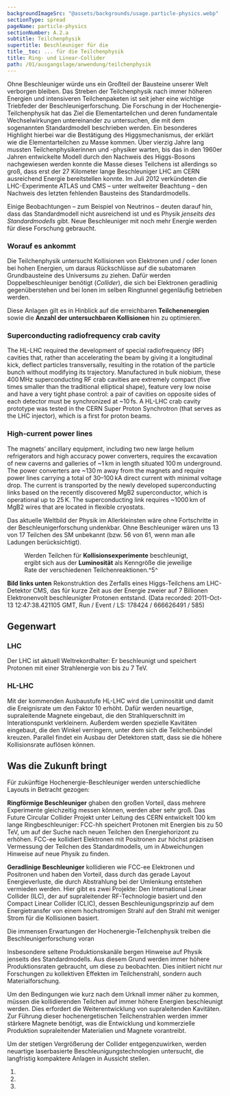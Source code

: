 ```yaml
---
backgroundImageSrc: "@assets/backgrounds/usage.particle-physics.webp"
sectionType: spread
pageName: particle-physics
sectionNumber: A.2.a
subtitle: Teilchenphysik
supertitle: Beschleuniger für die
title__toc: ... für die Teilchenphysik
title: Ring- und Linear-Collider
path: /01/ausgangslage/anwendung/teilchenphysik
---
```



<div class="spread--left spread-area--intro">

Ohne Beschleuniger würde uns ein Großteil der Bausteine unserer Welt verborgen bleiben. Das Streben der Teilchenphysik nach immer höheren Energien und intensiveren Teilchenpaketen ist seit jeher eine wichtige Triebfeder der Beschleunigerforschung.
Die Forschung in der Hochenergie-Teilchenphysik hat das Ziel die Elementarteilchen und deren fundamentale Wechselwirkungen untereinander zu untersuchen, die mit dem sogenannten Standardmodell beschrieben werden. Ein besonderes Highlight hierbei war die Bestätigung des Higgsmechanismus, der erklärt wie die Elementarteilchen zu Masse kommen. Über vierzig Jahre lang mussten Teilchenphysikerinnen und -physiker warten, bis das in den 1960er Jahren entwickelte Modell durch den Nachweis des Higgs-Bosons nachgewiesen werden konnte
die Masse dieses Teilchens ist allerdings so groß, dass erst der 27 Kilometer lange Beschleuniger LHC am CERN ausreichend Energie bereitstellen konnte. Im Juli 2012 verkündeten die LHC-Experimente ATLAS und CMS – unter weltweiter Beachtung – den Nachweis des letzten fehlenden Bausteins des Standardmodells.

Einige Beobachtungen – zum Beispiel von Neutrinos – deuten darauf hin, dass das Standardmodell nicht ausreichend ist und es Physik _jenseits des Standardmodells_ gibt. Neue Beschleuniger mit noch mehr Energie werden für diese Forschung gebraucht.

### Worauf es ankommt

Die Teilchenphysik untersucht Kollisionen von Elektronen und / oder Ionen bei hohen Energien, um daraus Rückschlüsse auf die subatomaren Grundbausteine des Universums zu ziehen. Dafür werden Doppelbeschleuniger benötigt (_Collider_), die sich bei Elektronen geradlinig gegenüberstehen und bei Ionen im selben Ringtunnel gegenläufig betrieben werden.

Diese Anlagen gilt es in Hinblick auf die erreichbaren **Teilchenenergien** sowie die **Anzahl der untersuchbaren Kollisionen** hin zu optimieren.

### Superconducting radiofrequency crab cavity

The HL-LHC required the development of special radiofrequency (RF) cavities that, rather than accelerating the beam by giving it a longitudinal kick, deflect particles transversally, resulting in the rotation of the particle bunch without modifying its trajectory. Manufactured in bulk niobium, these 400 MHz superconducting RF crab cavities are extremely compact (five times smaller than the traditional elliptical shape), feature very low noise and have a very tight phase control: a pair of cavities on opposite sides of each detector must be synchronized at ~10 fs. A HL-LHC crab cavity prototype was tested in the CERN Super Proton Synchrotron (that serves as the LHC injector), which is a first for proton beams.

### High-current power lines

The magnets’ ancillary equipment, including two new large helium refrigerators and high accuracy power converters, requires the excavation of new caverns and galleries of ~1 km in length situated 100 m underground. The power converters are ~130 m away from the magnets and require power lines carrying a total of 30–100 kA direct current with minimal voltage drop. The current is transported by the newly developed superconducting links based on the recently discovered MgB2 superconductor, which is operational up to 25 K. The superconducting link requires ~1000 km of MgB2 wires that are located in flexible cryostats.

</div>

<div class="spread--left spread-area--c-3">

<progress-chart dimension="particleDiscoveries" />
<figcaption>
  Das aktuelle Weltbild der Physik im Allerkleinsten wäre ohne Fortschritte in
  der Beschleunigerforschung undenkbar. Ohne Beschleuniger wären uns 13 von 17
  Teilchen des SM unbekannt (bzw. 56 von 61, wenn man alle Ladungen
  berücksichtigt).
</figcaption>

<figure>
<progress-chart dimension="progress__peak_luminosity" />
<figcaption>

Werden Teilchen für **Kollisionsexperimente** beschleunigt, ergibt sich aus der **Luminosität** als Kenngröße die jeweilige Rate der verschiedenen Teilchenreaktionen.^5^

</figcaption>
</figure>

 <figcaption>

**Bild links unten**
Rekonstruktion des Zerfalls eines Higgs-Teilchens am LHC-Detektor CMS, das für kurze Zeit aus der Energie zweier auf 7 Billionen Elektronenvolt beschleunigter Protonen entstand. (Data recorded: 2011-Oct-13 12:47:38.421105 GMT, Run / Event / LS: 178424 / 666626491 / 585)

</figcaption>

</div>

<div class="spread--right spread-area--c-1">

## Gegenwart

### LHC

Der LHC ist aktuell Weltrekordhalter: Er beschleunigt und speichert Protonen mit einer Strahlenergie von bis zu 7 TeV.

### HL-LHC

Mit der kommenden Ausbaustufe HL-LHC wird die Luminosität und damit die Ereignisrate um den Faktor 10 erhöht. Dafür werden neuartige, supraleitende Magnete eingebaut, die den Strahlquerschnitt im Interationspunkt verkleinern. Außerdem werden spezielle Kavitäten eingebaut, die den Winkel verringern, unter dem sich die Teilchenbündel kreuzen. Parallel findet ein Ausbau der Detektoren statt, dass sie die höhere Kollisionsrate auflösen können.

</div>

<div class="spread--right spread-area--c-2">

## Was die Zukunft bringt

Für zukünftige Hochenergie-Beschleuniger werden unterschiedliche Layouts in Betracht gezogen:

**Ringförmige Beschleuniger** ghaben den großen Vorteil, dass mehrere Experimente gleichzeitig messen können, werden aber sehr groß. Das Future Circular Collider Projekt unter Leitung des CERN entwickelt 100 km lange Ringbeschleuniger: FCC-hh speichert Protonen mit Energien bis zu 50 TeV, um auf der Suche nach neuen Teilchen den Energiehorizont zu erhöhen. FCC-ee kollidiert Elektronen mit Positronen zur höchst präzisen Vermessung der Teilchen des Standardmodells, um in Abweichungen Hinweise auf neue Physik zu finden.

**Geradlinige Beschleuniger** kollidieren wie FCC-ee Elektronen und Positronen und haben den Vorteil, dass durch das gerade Layout Energieverluste, die durch Abstrahlung bei der Umlenkung entstehen vermieden werden. Hier gibt es zwei Projekte: Den International Linear Collider (ILC), der auf supraleitender RF-Technologie basiert und den Compact Linear Collider (CLIC), dessen Beschleunigungsprinzip auf dem Energietransfer von einem hochstromigen Strahl auf den Strahl mit weniger Strom für die Kollisionen basiert.

</div>

<div class="spread--right spread-area--c-3">

Die immensen Erwartungen der Hochenergie-Teilchenphysik treiben die Beschleunigerforschung voran

Insbesondere seltene Produktionskanäle bergen Hinweise auf Physik jenseits des Standardmodells. Aus diesem Grund werden immer höhere Produktionsraten gebraucht, um diese zu beobachten. Dies initiiert nicht nur Forschungen zu kollektiven Effekten im Teilchenstrahl, sondern auch Materialforschung.

Um den Bedingungen wie kurz nach dem Urknall immer näher zu kommen, müssen die kollidierenden Teilchen auf immer höhere Energien beschleunigt werden. Dies erfordert die Weiterentwicklung von supraleitenden Kavitäten. Zur Führung dieser hochenergetischen Teilchenstrahlen werden immer stärkere Magnete benötigt, was die Entwicklung und kommerzielle Produktion supraleitender Materialien und Magnete vorantreibt.

Um der stetigen Vergrößerung der Collider entgegenzuwirken, werden neuartige laserbasierte Beschleunigungstechnologien untersucht, die langfristig kompaktere Anlagen in Aussicht stellen.

</div>

<div class="spread--right spread-area--references">

1. <BibRef citeKey="CERN-ESU-005" />
2. <BibRef citeKey="abdussalam_abdyukhanov_etal__2019__fcc" />
3. <BibRef citeKey="icfa__2022__pressemitteilung" />

</div>
